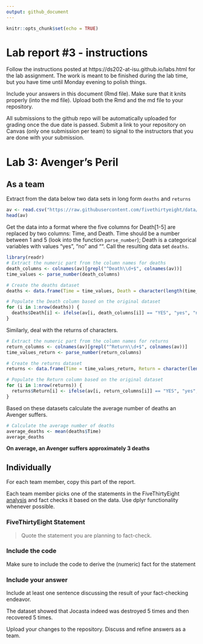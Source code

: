 ```yaml
---
output: github_document
---
```


<!-- README.md is generated from README.Rmd. Please edit the README.Rmd file -->


```r
knitr::opts_chunk$set(echo = TRUE)
```

# Lab report #3 - instructions

Follow the instructions posted at https://ds202-at-isu.github.io/labs.html for the lab assignment. The work is meant to be finished during the lab time, but you have time until Monday evening to polish things.

Include your answers in this document (Rmd file). Make sure that it knits properly (into the md file). Upload both the Rmd and the md file to your repository.  

All submissions to the github repo will be automatically uploaded for grading once the due date is passed.
Submit a link to your repository on Canvas (only one submission per team) to signal to the instructors that you are done with your submission.

# Lab 3: Avenger's Peril

## As a team

Extract from the data below two data sets in long form `deaths` and `returns`

```r
av <- read.csv("https://raw.githubusercontent.com/fivethirtyeight/data/master/avengers/avengers.csv", stringsAsFactors = FALSE)
head(av)
```

Get the data into a format where the five columns for Death[1-5] are replaced by two columns: Time, and Death. Time should be a number between 1 and 5 (look into the function `parse_number`); Death is a categorical variables with values "yes", "no" and "". Call the resulting data set `deaths`. 

```r
library(readr)
# Extract the numeric part from the column names for deaths
death_columns <- colnames(av)[grepl("^Death\\d+$", colnames(av))]
time_values <- parse_number(death_columns)

# Create the deaths dataset
deaths <- data.frame(Time = time_values, Death = character(length(time_values)), stringsAsFactors = FALSE)

# Populate the Death column based on the original dataset
for (i in 1:nrow(deaths)) {
  deaths$Death[i] <- ifelse(av[i, death_columns[i]] == "YES", "yes", "no")
}
```


Similarly, deal with the returns of characters.

```r
# Extract the numeric part from the column names for returns
return_columns <- colnames(av)[grepl("^Return\\d+$", colnames(av))]
time_values_return <- parse_number(return_columns)

# Create the returns dataset
returns <- data.frame(Time = time_values_return, Return = character(length(time_values_return)), stringsAsFactors = FALSE)

# Populate the Return column based on the original dataset
for (i in 1:nrow(returns)) {
  returns$Return[i] <- ifelse(av[i, return_columns[i]] == "YES", "yes", "no")
}
```


Based on these datasets calculate the average number of deaths an Avenger suffers. 

```r
# Calculate the average number of deaths
average_deaths <- mean(deaths$Time)
average_deaths
```

**On average, an Avenger suffers approximately 3 deaths**

## Individually

For each team member, copy this part of the report. 

Each team member picks one of the statements in the FiveThirtyEight [analysis](https://fivethirtyeight.com/features/avengers-death-comics-age-of-ultron/) and fact checks it based on the data. Use dplyr functionality whenever possible.

### FiveThirtyEight Statement

> Quote the statement you are planning to fact-check.

### Include the code

Make sure to include the code to derive the (numeric) fact for the statement

### Include your answer

Include at least one sentence discussing the result of your fact-checking endeavor.


The dataset showed that Jocasta indeed was destroyed 5 times and then recovered 5 times.\

Upload your changes to the repository. Discuss and refine answers as a team.
